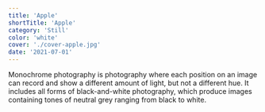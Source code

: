 ```yaml
---
title: 'Apple'
shortTitle: 'Apple'
category: 'Still'
color: 'white'
cover: './cover-apple.jpg'
date: '2021-07-01'
---
```


Monochrome photography is photography where each position on an image can record and show a different amount of light, but not a different hue. It includes all forms of black-and-white photography, which produce images containing tones of neutral grey ranging from black to white.
